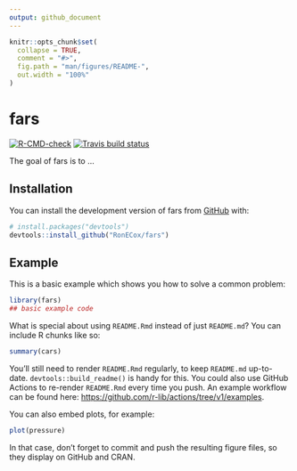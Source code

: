 ```yaml
---
output: github_document
---
```


<!-- README.md is generated from README.Rmd. Please edit that file -->

```r
knitr::opts_chunk$set(
  collapse = TRUE,
  comment = "#>",
  fig.path = "man/figures/README-",
  out.width = "100%"
)
```

# fars

<!-- badges: start -->
[![R-CMD-check](https://github.com/RonECox/fars/actions/workflows/R-CMD-check.yaml/badge.svg)](https://github.com/RonECox/fars/actions/workflows/R-CMD-check.yaml)
[![Travis build status](https://travis-ci.com/RonECox/fars.svg?branch=main)](https://travis-ci.com/RonECox/fars)
<!-- badges: end -->

The goal of fars is to ...

## Installation

You can install the development version of fars from [GitHub](https://github.com/) with:

``` r
# install.packages("devtools")
devtools::install_github("RonECox/fars")
```

## Example

This is a basic example which shows you how to solve a common problem:

```r
library(fars)
## basic example code
```

What is special about using `README.Rmd` instead of just `README.md`? You can include R chunks like so:

```r
summary(cars)
```

You'll still need to render `README.Rmd` regularly, to keep `README.md` up-to-date. `devtools::build_readme()` is handy for this. You could also use GitHub Actions to re-render `README.Rmd` every time you push. An example workflow can be found here: <https://github.com/r-lib/actions/tree/v1/examples>.

You can also embed plots, for example:

```r
plot(pressure)
```

In that case, don't forget to commit and push the resulting figure files, so they display on GitHub and CRAN.
